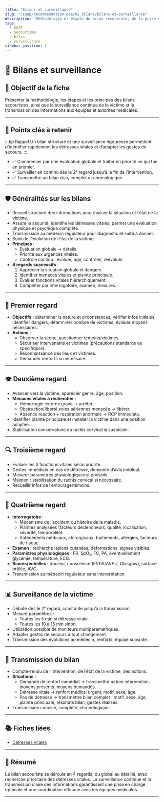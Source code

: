 ---
title: "Bilans et surveillance"
slug: "/suap/recommandation-pse/02_bilans/bilans-et-surveillance"
description: "Méthodologie et étapes du bilan secouriste, de la prise d'informations initiale à la surveillance continue et la transmission."
tags:
  - SUAP
  - secourisme
  - bilan
  - surveillance
sidebar_position: 1
---


# 🧠 Bilans et surveillance

## 🎯 Objectif de la fiche
Présenter la méthodologie, les étapes et les principes des bilans secouristes, ainsi que la surveillance continue de la victime et la transmission des informations aux équipes et autorités médicales.

---

## 🚨 Points clés à retenir
:::tip Rappel
Un bilan structuré et une surveillance rigoureuse permettent d’identifier rapidement les détresses vitales et d’adapter les gestes de secours.
:::
- ✅ Commencer par une évaluation globale et traiter en priorité ce qui tue en premier.
- ✅ Surveiller en continu dès le 2ᵉ regard jusqu’à la fin de l’intervention.
- ✅ Transmettre un bilan clair, complet et chronologique.

---

## 🛡️ Généralités sur les bilans
- Recueil structuré des informations pour évaluer la situation et l’état de la victime.
- Assure la sécurité, identifie les détresses vitales, permet une évaluation physique et psychique complète.
- Transmission au médecin régulateur pour diagnostic et suite à donner.
- Suivi de l’évolution de l’état de la victime.
- **Principes :**
  - Évaluation globale → détails.
  - Priorité aux urgences vitales.
  - Contrôle continu : évaluer, agir, contrôler, réévaluer.
- **4 regards successifs** :
  1. Apprécier la situation globale et dangers.
  2. Identifier menaces vitales et plainte principale.
  3. Évaluer fonctions vitales hiérarchiquement.
  4. Compléter par interrogatoire, examen, mesures.

---

## 👀 Premier regard
- **Objectifs** : déterminer la nature et circonstances, vérifier infos initiales, identifier dangers, déterminer nombre de victimes, évaluer moyens nécessaires.
- **Actions** :
  - Observer la scène, questionner témoins/victimes.
  - Sécuriser intervenants et victimes (précautions standards ou spécifiques).
  - Reconnaissance des lieux et victimes.
  - Demander renforts si nécessaire.

---

## 👁️ Deuxième regard
- Avancer vers la victime, apprécier genre, âge, position.
- **Menaces vitales à rechercher** :
  - Hémorragie externe grave → arrêter.
  - Obstruction/liberté voies aériennes menacée → libérer.
  - Absence réaction + respiration anormale → RCP immédiate.
- Identifier plainte principale et installer la victime dans une position adaptée.
- Stabilisation conservatoire du rachis cervical si suspicion.

---

## 🔍 Troisième regard
- Évaluer les 3 fonctions vitales selon priorité.
- Gestes immédiats en cas de détresse, demande d’avis médical.
- Mesurer paramètres physiologiques si possible.
- Maintenir stabilisation du rachis cervical si nécessaire.
- Recueillir infos de l’entourage/témoins.

---

## 📝 Quatrième regard
- **Interrogatoire** :
  - Mécanisme de l’accident ou histoire de la maladie.
  - Plaintes analysées (facteurs déclencheurs, qualité, localisation, sévérité, temporalité).
  - Antécédents médicaux, chirurgicaux, traitements, allergies, facteurs de risque.
- **Examen** : recherche lésions cutanées, déformations, signes visibles.
- **Paramètres physiologiques** : FR, SpO₂, FC, PA, éventuellement glycémie, température, ECG.
- **Scores/échelles** : douleur, conscience (EVDA/AVPU, Glasgow), surface brûlée, AVC.
- Transmission au médecin régulateur sans interprétation.

---

## 📊 Surveillance de la victime
- Débute dès le 2ᵉ regard, constante jusqu’à la transmission.
- Mesure paramètres :
  - Toutes les 5 min si détresse vitale.
  - Toutes les 10 à 15 min sinon.
- Utilisation possible de moniteurs multiparamétriques.
- Adapter gestes de secours à tout changement.
- Transmission des évolutions au médecin, renforts, équipe suivante.

---

## 📡 Transmission du bilan
- Compte-rendu de l’intervention, de l’état de la victime, des actions.
- **Situations :**
  - Demande de renfort immédiat → transmettre nature intervention, moyens présents, moyens demandés.
  - Détresse vitale → renfort médical urgent, motif, sexe, âge.
  - Pas de détresse → transmettre bilan complet : motif, sexe, âge, plainte principale, résultats bilan, gestes réalisés.
- Transmission concise, complète, chronologique.

---

## 📚 Fiches liées
- [Détresses vitales](/docs/suap/recommandation-pse/02_bilans/evaluations-et-mesures-vitales)

---

## 📝 Résumé
Le bilan secouriste se déroule en 4 regards, du global au détaillé, avec recherche prioritaire des détresses vitales. La surveillance continue et la transmission claire des informations garantissent une prise en charge optimale et une coordination efficace avec les équipes médicales.

---